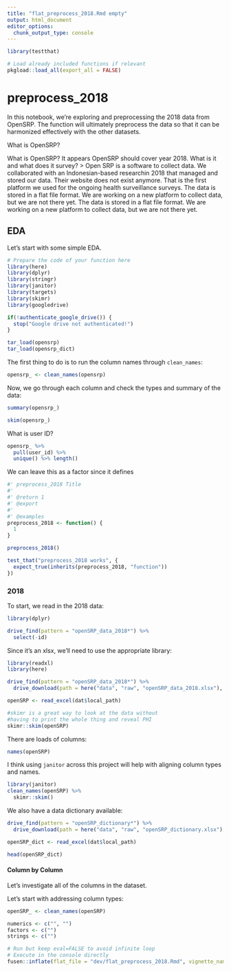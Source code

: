 ```yaml
---
title: "flat_preprocess_2018.Rmd empty"
output: html_document
editor_options: 
  chunk_output_type: console
---
```


```r
library(testthat)
```

```r
# Load already included functions if relevant
pkgload::load_all(export_all = FALSE)
```

# preprocess_2018

In this notebook, we're exploring and preprocessing the 2018 data from OpenSRP.
The function will ultimately preprocess the data so that it can be harmonized
effectively with the other datasets.

What is OpenSRP?

What is OpenSRP? It appears OpenSRP should cover year 2018. What is it and what does it survey?
> Open SRP is a software to collect data. We collaborated with an Indonesian-based researchin 2018 that managed and stored our data. Their website does not exist anymore. That is the first platform we used for the ongoing health surveillance surveys. The data is stored in a flat file format. We are working on a new platform to collect data, but we are not there yet. The data is stored in a flat file format. We are working on a new platform to collect data, but we are not there yet.

## EDA

Let's start with some simple EDA.

```r
# Prepare the code of your function here
library(here)
library(dplyr)
library(stringr)
library(janitor)
library(targets)
library(skimr)
library(googledrive)

if(!authenticate_google_drive()) {
  stop("Google drive not authenticated!")
}
```

```r
tar_load(opensrp)
tar_load(opensrp_dict)
```

The first thing to do is to run the column names through `clean_names`:

```r
opensrp_ <- clean_names(opensrp)
```

Now, we go through each column and check the types and summary of the data:

```r
summary(opensrp_)
```

```r
skim(opensrp_)
```

What is user ID?

```r
opensrp_ %>%
  pull(user_id) %>%
  unique() %>% length()
```

We can leave this as a factor since it defines

```r
#' preprocess_2018 Title
#'
#' @return 1
#' @export
#'
#' @examples
preprocess_2018 <- function() {
  1
}
```

```r
preprocess_2018()
```

```r
test_that("preprocess_2018 works", {
  expect_true(inherits(preprocess_2018, "function"))
})
```

### 2018

To start, we read in the 2018 data:

```r
library(dplyr)
```

```r
drive_find(pattern = "openSRP_data_2018*") %>%
  select(-id)
```

Since it's an xlsx, we'll need to use the appropriate library:

```r
library(readxl)
library(here)
```

```r
drive_find(pattern = "openSRP_data_2018*") %>%
  drive_download(path = here("data", "raw", "openSRP_data_2018.xlsx"), overwrite=TRUE) -> dat

openSRP <- read_excel(dat$local_path)

#skimr is a great way to look at the data without
#having to print the whole thing and reveal PHI
skimr::skim(openSRP)
```

There are loads of columns:

```r
names(openSRP)
```

I think using `janitor` across this project will help with aligning column
types and names.

```r
library(janitor)
clean_names(openSRP) %>%
  skimr::skim()
```

We also have a data dictionary available:

```r
drive_find(pattern = "openSRP_dictionary*") %>%
  drive_download(path = here("data", "raw", "openSRP_dictionary.xlsx"), overwrite=TRUE) -> dat

openSRP_dict <- read_excel(dat$local_path)

head(openSRP_dict)
```

#### Column by Column

Let's investigate all of the columns in the dataset.



Let's start with addressing column types:

```r
openSRP_ <- clean_names(openSRP)
```

```r
numerics <- c("", "")
factors <- c("")
strings <- c("")
```

```r
# Run but keep eval=FALSE to avoid infinite loop
# Execute in the console directly
fusen::inflate(flat_file = "dev/flat_preprocess_2018.Rmd", vignette_name = "Go further")
```

